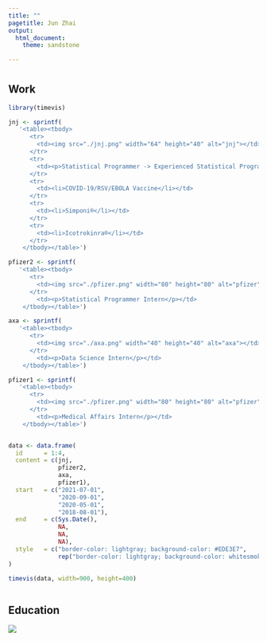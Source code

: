 ```yaml
---
title: ""
pagetitle: Jun Zhai
output: 
  html_document:
    theme: sandstone

---
```



# {.tabset .tabset-fade}



## Work 

```r
library(timevis)

jnj <- sprintf(
   '<table><tbody>
      <tr>
        <td><img src="./jnj.png" width="64" height="40" alt="jnj"></td>
      </tr>
      <tr>
        <td><p>Statistical Programmer -> Experienced Statistical Programmer I</p></td>
      </tr>
      <tr>
        <td><li>COVID-19/RSV/EBOLA Vaccine</li></td>
      </tr>
      <tr>
        <td><li>Simponi®</li></td>
      </tr>
      <tr>
        <td><li>Icotrokinra®</li></td>
      </tr>
    </tbody></table>')

pfizer2 <- sprintf(
   '<table><tbody>
      <tr>
        <td><img src="./pfizer.png" width="80" height="80" alt="pfizer"></td>
      </tr>
        <td><p>Statistical Programmer Intern</p></td>
    </tbody></table>')

axa <- sprintf(
   '<table><tbody>
      <tr>
        <td><img src="./axa.png" width="40" height="40" alt="axa"></td>
      </tr>
        <td><p>Data Science Intern</p></td>
    </tbody></table>')

pfizer1 <- sprintf(
   '<table><tbody>
      <tr>
        <td><img src="./pfizer.png" width="80" height="80" alt="pfizer"></td>
      </tr>
        <td><p>Medical Affairs Intern</p></td>
    </tbody></table>')


data <- data.frame(
  id      = 1:4,
  content = c(jnj, 
              pfizer2,
              axa, 
              pfizer1),
  start   = c("2021-07-01", 
              "2020-09-01",
              "2020-05-01", 
              "2018-08-01"),
  end     = c(Sys.Date(), 
              NA, 
              NA, 
              NA),
  style   = c("border-color: lightgray; background-color: #EDE3E7",
              rep("border-color: lightgray; background-color: whitesmoke",3))
)

timevis(data, width=900, height=400)



```


## Education 

![](edu.PNG)


